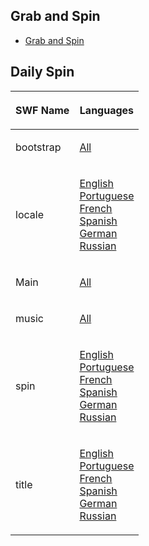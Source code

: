 {{CPW|Daily Spin|Gire a Roleta}}

==Grab and Spin==
*[[Media:Grab&Spin.swf|Grab and Spin]]

==Daily Spin==
<center>
{|class="wikitable" border="1"
!SWF Name
!Languages
|-
|bootstrap||[[Media:GamesSpinBootstrap.swf|All]]
|-
|locale||[[Media:GamesSpinLangENLocale.swf|English]]<br>[[Media:GamesSpinLangPTLocale.swf|Portuguese]]<br>[[Media:GamesSpinLangFRLocale.swf|French]]<br>[[Media:GamesSpinLangESLocale.swf|Spanish]]<br>[[Media:GamesSpinLangDELocale.swf|German]]<br>[[Media:GamesSpinLangRULocale.swf|Russian]]
|-
|Main||[[Media:GamesSpinMain.swf|All]]
|-
|music||[[Media:Music618.swf|All]]
|-
|spin||[[Media:GamesSpinLangENSpin.swf|English]]<br>[[Media:GamesSpinLangPTSpin.swf|Portuguese]]<br>[[Media:GamesSpinLangFRSpin.swf|French]]<br>[[Media:GamesSpinLangESSpin.swf|Spanish]]<br>[[Media:GamesSpinLangDESpin.swf|German]]<br>[[Media:GamesSpinLangRUSpin.swf|Russian]]
|-
|title||[[Media:GamesSpinLangENTitle.swf|English]]<br>[[Media:GamesSpinLangPTTitle.swf|Portuguese]]<br>[[Media:GamesSpinLangFRTitle.swf|French]]<br>[[Media:GamesSpinLangESTitle.swf|Spanish]]<br>[[Media:GamesSpinLangDETitle.swf|German]]<br>[[Media:GamesSpinLangRUTitle.swf|Russian]]
|}
</center>